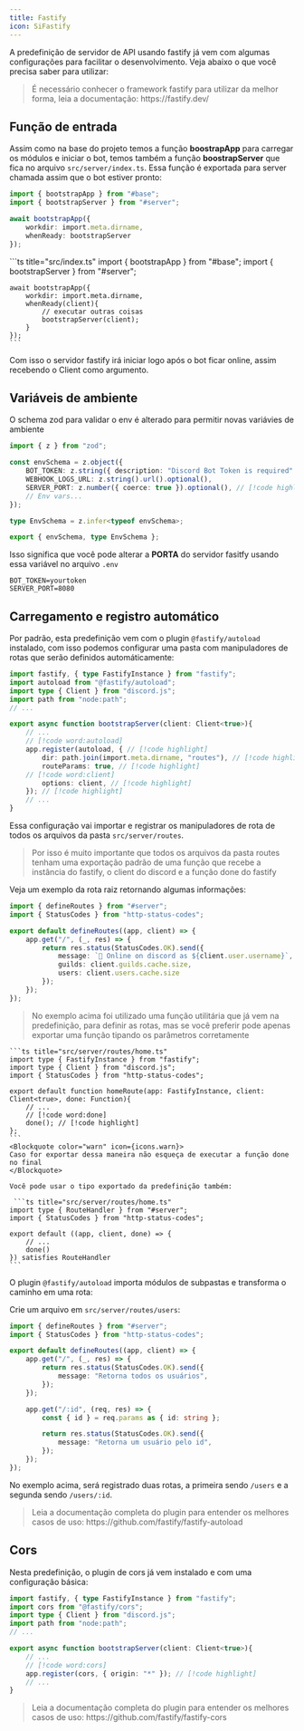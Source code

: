 ```yaml
---
title: Fastify
icon: SiFastify
---
```


A predefinição de servidor de API usando fastify já vem com algumas configurações para facilitar o desenvolvimento. Veja abaixo o que você precisa saber para utilizar:

<Blockquote color="warn" icon={icons.warn}>
    É necessário conhecer o framework fastify para utilizar da melhor forma, leia a documentação: https://fastify.dev/
</Blockquote>

## Função de entrada

Assim como na base do projeto temos a função **boostrapApp** para carregar os módulos e iniciar o bot, temos também a função **boostrapServer** que fica no arquivo `src/server/index.ts`. Essa função é exportada para server chamada assim que o bot estiver pronto:

```ts title="src/index.ts"
import { bootstrapApp } from "#base";
import { bootstrapServer } from "#server";

await bootstrapApp({ 
    workdir: import.meta.dirname,
    whenReady: bootstrapServer
});
```

<Accordions>
  <Accordion title="Caso você queira executar outras coisas no método whenReady">
    ```ts title="src/index.ts"
    import { bootstrapApp } from "#base";
    import { bootstrapServer } from "#server";

    await bootstrapApp({ 
        workdir: import.meta.dirname,
        whenReady(client){
            // executar outras coisas
            bootstrapServer(client);
        }
    });
    ```
  </Accordion>
</Accordions>

Com isso o servidor fastify irá iniciar logo após o bot ficar online, assim recebendo o Client como argumento.

## Variáveis de ambiente

O schema zod para validar o env é alterado para permitir novas variávies de ambiente

```ts title="src/settings/env.ts"
import { z } from "zod";

const envSchema = z.object({
    BOT_TOKEN: z.string({ description: "Discord Bot Token is required" }).min(1),
    WEBHOOK_LOGS_URL: z.string().url().optional(),
    SERVER_PORT: z.number({ coerce: true }).optional(), // [!code highlight]
    // Env vars...
});

type EnvSchema = z.infer<typeof envSchema>;

export { envSchema, type EnvSchema };
```

Isso significa que você pode alterar a **PORTA** do servidor fasitfy usando essa variável no arquivo `.env`

```properties title=".env"
BOT_TOKEN=yourtoken
SERVER_PORT=8080
```

## Carregamento e registro automático

Por padrão, esta predefinição vem com o plugin `@fastify/autoload` instalado, com isso podemos configurar uma pasta com manipuladores de rotas que serão definidos automáticamente:

```ts title="src/server/index.ts"
import fastify, { type FastifyInstance } from "fastify";
import autoload from "@fastify/autoload";
import type { Client } from "discord.js";
import path from "node:path";
// ...

export async function bootstrapServer(client: Client<true>){
    // ...
    // [!code word:autoload]
    app.register(autoload, { // [!code highlight]
        dir: path.join(import.meta.dirname, "routes"), // [!code highlight]
        routeParams: true, // [!code highlight]
    // [!code word:client]
        options: client, // [!code highlight]
    }); // [!code highlight]
    // ...
}
```

Essa configuração vai importar e registrar os manipuladores de rota de todos os arquivos da pasta `src/server/routes`.

<Blockquote color="warn" icon={icons.warn}>
  Por isso é muito importante que todos os arquivos da pasta routes tenham uma exportação padrão de uma função que recebe a instância do fastify, o client do discord e a função done do fastify
</Blockquote>

Veja um exemplo da rota raiz retornando algumas informações:

```ts title="src/server/routes/home.ts"
import { defineRoutes } from "#server";
import { StatusCodes } from "http-status-codes";

export default defineRoutes((app, client) => {
    app.get("/", (_, res) => {
        return res.status(StatusCodes.OK).send({
            message: `🍃 Online on discord as ${client.user.username}`,
            guilds: client.guilds.cache.size,
            users: client.users.cache.size
        });
    });
});
```

<Accordions>
  <Accordion title="Outras maneiras de definir as rotas">
    <Blockquote color="info" icon={icons.info}>
    No exemplo acima foi utilizado uma função utilitária que já vem na predefinição, para definir as rotas, mas se você preferir pode apenas exportar uma função tipando os parâmetros corretamente
    </Blockquote>

    ```ts title="src/server/routes/home.ts"
    import type { FastifyInstance } from "fastify";
    import type { Client } from "discord.js";
    import { StatusCodes } from "http-status-codes";

    export default function homeRoute(app: FastifyInstance, client: Client<true>, done: Function){
        // ...
        // [!code word:done]
        done(); // [!code highlight]
    };
    ```
    <Blockquote color="warn" icon={icons.warn}>
    Caso for exportar dessa maneira não esqueça de executar a função done no final
    </Blockquote>

    Você pode usar o tipo exportado da predefinição também:

     ```ts title="src/server/routes/home.ts"
    import type { RouteHandler } from "#server";
    import { StatusCodes } from "http-status-codes";

    export default ((app, client, done) => {
        // ...
        done()
    }) satisfies RouteHandler
    ```
  </Accordion>
</Accordions>

O plugin `@fastify/autoload` importa módulos de subpastas e transforma o caminho em uma rota:

Crie um arquivo em `src/server/routes/users`:
```ts title="src/server/routes/users/route.ts"
import { defineRoutes } from "#server";
import { StatusCodes } from "http-status-codes";

export default defineRoutes((app, client) => {
    app.get("/", (_, res) => {
        return res.status(StatusCodes.OK).send({
            message: "Retorna todos os usuários",
        });
    });

    app.get("/:id", (req, res) => {
        const { id } = req.params as { id: string };

        return res.status(StatusCodes.OK).send({
            message: "Retorna um usuário pelo id",
        });
    });
});
```

No exemplo acima, será registrado duas rotas, a primeira sendo `/users` e a segunda sendo `/users/:id`.
<Blockquote color="info" icon={icons.info}>
    Leia a documentação completa do plugin para entender os melhores casos de uso: https://github.com/fastify/fastify-autoload
</Blockquote>

## Cors

Nesta predefinição, o plugin de cors já vem instalado e com uma configuração básica:

```ts title="src/server/index.ts"
import fastify, { type FastifyInstance } from "fastify";
import cors from "@fastify/cors";
import type { Client } from "discord.js";
import path from "node:path";
// ...

export async function bootstrapServer(client: Client<true>){
    // ...
    // [!code word:cors]
    app.register(cors, { origin: "*" }); // [!code highlight]
    // ...
}
```

<Blockquote color="info" icon={icons.info}>
    Leia a documentação completa do plugin para entender os melhores casos de uso: https://github.com/fastify/fastify-cors
</Blockquote>